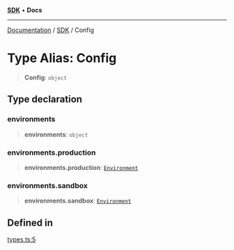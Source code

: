[**SDK**](../index.mdx) • **Docs**

***

[Documentation](../../index.mdx) / [SDK](../README.mdx) / Config

# Type Alias: Config

> **Config**: `object`

## Type declaration

### environments

> **environments**: `object`

### environments.production

> **environments.production**: [`Environment`](Environment.mdx)

### environments.sandbox

> **environments.sandbox**: [`Environment`](Environment.mdx)

## Defined in

[types.ts:5](https://github.com/monerium/js-monorepo/blob/1f07b3662d18c631941e215c70068d205e95c304/packages/sdk/src/types.ts#L5)
